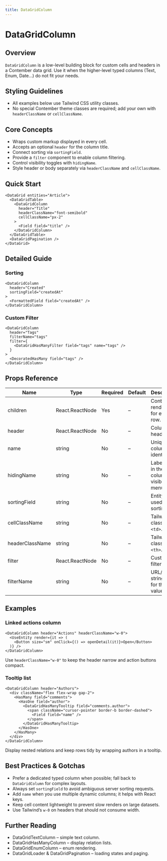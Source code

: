 ```yaml
---
title: DataGridColumn
---
```


<!-- Edited by human: false -->
<!-- Examples count: 13 -->
<!-- Source examples: 0 -->
<!-- Playground examples: 3 -->
<!-- External examples: 10 -->
<!-- Import examples: 7 -->

# DataGridColumn

## Overview
`DataGridColumn` is a low-level building block for custom cells and headers in a Contember data grid.
Use it when the higher-level typed columns (Text, Enum, Date…) do not fit your needs.

## Styling Guidelines
* All examples below use Tailwind CSS utility classes.
* No special Contember theme classes are required; add your own with `headerClassName` or `cellClassName`.

## Core Concepts
* Wraps custom markup displayed in every cell.
* Accepts an optional `header` for the column title.
* Connect sorting via `sortingField`.
* Provide a `filter` component to enable column filtering.
* Control visibility toggles with `hidingName`.
* Style header or body separately via `headerClassName` and `cellClassName`.

## Quick Start
```tsx
<DataGrid entities="Article">
  <DataGridTable>
    <DataGridColumn
      header="Title"
      headerClassName="font-semibold"
      cellClassName="px-2"
    >
      <Field field="title" />
    </DataGridColumn>
  </DataGridTable>
  <DataGridPagination />
</DataGrid>
```

## Detailed Guide
### Sorting
```tsx
<DataGridColumn
  header="Created"
  sortingField="createdAt"
>
  <FormattedField field="createdAt" />
</DataGridColumn>
```

### Custom Filter
```tsx
<DataGridColumn
  header="Tags"
  filterName="tags"
  filter={
    <DataGridHasManyFilter field="tags" name="tags" />
  }
>
  <DecoratedHasMany field="tags" />
</DataGridColumn>
```

## Props Reference

| Name | Type | Required | Default | Description |
| ---- | ---- | -------- | ------- | ----------- |
| children | React.ReactNode | Yes | – | Content rendered for every row. |
| header | React.ReactNode | No | – | Column header. |
| name | string | No | – | Unique column identifier. |
| hidingName | string | No | – | Label used in the column-visibility menu. |
| sortingField | string | No | – | Entity field used for sorting. |
| cellClassName | string | No | – | Tailwind classes for `<td>`. |
| headerClassName | string | No | – | Tailwind classes for `<th>`. |
| filter | React.ReactNode | No | – | Custom filter UI. |
| filterName | string | No | – | URL/query-string key for the filter value. |

## Examples
### Linked actions column
```tsx
<DataGridColumn header="Actions" headerClassName="w-0">
  <UseEntity render={it => (
    <Button size="sm" onClick={() => openDetail(it)}>Open</Button>
  )} />
</DataGridColumn>
```
Use `headerClassName="w-0"` to keep the header narrow and action buttons compact.

### Tooltip list
```tsx
<DataGridColumn header="Authors">
  <div className="flex flex-wrap gap-2">
    <HasMany field="comments">
      <HasOne field="author">
        <DataGridHasManyTooltip field="comments.author">
          <span className="cursor-pointer border-b border-dashed">
            <Field field="name" />
          </span>
        </DataGridHasManyTooltip>
      </HasOne>
    </HasMany>
  </div>
</DataGridColumn>
```
Display nested relations and keep rows tidy by wrapping authors in a tooltip.

## Best Practices & Gotchas
* Prefer a dedicated typed column when possible; fall back to `DataGridColumn` for complex layouts.
* Always set `sortingField` to avoid ambiguous server sorting requests.
* Add `name` when you use multiple dynamic columns; it helps with React keys.
* Keep cell content lightweight to prevent slow renders on large datasets.
* Use Tailwind’s `w-0` on headers that should not consume width.

## Further Reading
* DataGridTextColumn – simple text column.
* DataGridHasManyColumn – display relation lists.
* DataGridEnumColumn – enum rendering.
* DataGridLoader & DataGridPagination – loading states and paging.

<!-- End of Generated Documentation -->
